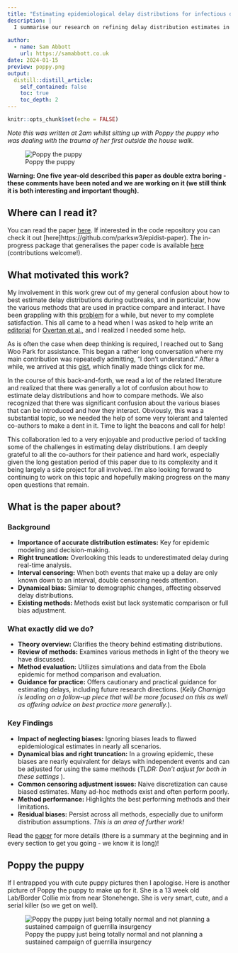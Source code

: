 ```yaml
---
title: "Estimating epidemiological delay distributions for infectious diseases"
description: |
  I summarise our research on refining delay distribution estimates in epidemic modeling, a journey prompted by my general confusion. We explore and compare various approaches, drawing insights from simulations and Ebola virus disease outbreak data, and suggest paths for future improvements. Also featuring Poppy, the puppy, who is currently gnawing on my hand and occasionally archiving my emails.
  
author:
  - name: Sam Abbott
    url: https://samabbott.co.uk
date: 2024-01-15
preview: poppy.png
output:
  distill::distill_article:
    self_contained: false
    toc: true
    toc_depth: 2
---
```


```r
knitr::opts_chunk$set(echo = FALSE)
```

*Note this was written at 2am whilst sitting up with Poppy the puppy who was dealing with the trauma of her first outside the house walk.*

![Poppy the puppy](poppy.png)

**Warning: One five year-old described this paper as double extra boring - these comments have been noted and we are working on it (we still think it is both interesting and important though).**

## Where can I read it?

You can read the paper [here](https://www.medrxiv.org/content/10.1101/2024.01.12.24301247v1). If interested in the code repository you can check it out [here]https://github.com/parksw3/epidist-paper). The in-progress package that generalises the paper code is available [here](https://github.com/epinowcast/epidist) (contributions welcome!).

## What motivated this work?

My involvement in this work grew out of my general confusion about how to best estimate delay distributions during outbreaks, and in particular, how the various methods that are used in practice compare and interact. I have been grappling with this [problem](https://package.epinowcast.org) for a while, but never to my complete satisfaction. This all came to a head when I was asked to help write an [editorial](https://www.bmj.com/content/379/bmj.o2504) for [Overtan et al.](https://www.bmj.com/content/379/bmj-2022-073153), and I realized I needed some help.

As is often the case when deep thinking is required, I reached out to Sang Woo Park for assistance. This began a rather long conversation where my main contribution was repeatedly admitting, "I don't understand." After a while, we arrived at this [gist](https://gist.github.com/seabbs/027cd1c439e8acf1d598cc03ef33aaa4), which finally made things click for me.

In the course of this back-and-forth, we read a lot of the related literature and realized that there was generally a lot of confusion about how to estimate delay distributions and how to compare methods. We also recognized that there was significant confusion about the various biases that can be introduced and how they interact. Obviously, this was a substantial topic, so we needed the help of some very tolerant and talented co-authors to make a dent in it. Time to light the beacons and call for help!

This collaboration led to a very enjoyable and productive period of tackling some of the challenges in estimating delay distributions. I am deeply grateful to all the co-authors for their patience and hard work, especially given the long gestation period of this paper due to its complexity and it being largely a side project for all involved. I'm also looking forward to continuing to work on this topic and hopefully making progress on the many open questions that remain.

## What is the paper about?

### Background

- **Importance of accurate distribution estimates:** Key for epidemic modeling and decision-making.
- **Right truncation:** Overlooking this leads to underestimated delay during real-time analysis.
- **Interval censoring:** When both events that make up a delay are only known down to an interval, double censoring needs attention.
- **Dynamical bias:** Similar to demographic changes, affecting observed delay distributions.
- **Existing methods:** Methods exist but lack systematic comparison or full bias adjustment.

### What exactly did we do?

- **Theory overview:** Clarifies the theory behind estimating distributions.
- **Review of methods:** Examines various methods in light of the theory we have discussed.
- **Method evaluation:** Utilizes simulations and data from the Ebola epidemic for method comparison and evaluation.
- **Guidance for practice:** Offers cautionary and practical guidance for estimating delays, including future research directions. (*Kelly Charniga is leading on a follow-up piece that will be more focused on this as well as offering advice on best practice more generally.*).

### Key Findings

- **Impact of neglecting biases:** Ignoring biases leads to flawed epidemiological estimates in nearly all scenarios.
- **Dynamical bias and right truncation:** In a growing epidemic, these biases are nearly equivalent for delays with independent events and can be adjusted for using the same methods (*TLDR: Don't adjust for both in these settings *).
- **Common censoring adjustment issues:** Naive discretization can cause biased estimates. Many ad-hoc methods exist and often perform poorly.
- **Method performance:** Highlights the best performing methods and their limitations.
- **Residual biases:** Persist across all methods, especially due to uniform distribution assumptions. *This is an area of further work!*

Read the [paper](https://www.medrxiv.org/content/10.1101/2024.01.12.24301247v1) for more details (there is a summary at the beginning and in every section to get you going - we know it is long)!

## Poppy the puppy

If I entrapped you with cute puppy pictures then I apologise. Here is another picture of Poppy the puppy to make up for it. She is a 13 week old Lab/Border Collie mix from near Stonehenge. She is very smart, cute, and a serial killer (so we get on well).

![Poppy the puppy just being totally normal and not planning a sustained campaign of guerrilla insurgency](poppy2.png)